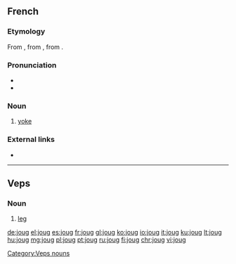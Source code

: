 ==French==

===Etymology===
From {{etyl|la|fr}} {{term|iugum|lang=la}}, from {{etyl|itc-pro|fr}} {{m|itc-pro|*jugom}}, from {{etyl|ine-pro|fr}} {{m|ine-pro|*yugóm}}.

===Pronunciation===
* {{IPA|/ʒu/|lang=fr}}
* {{homophones|joue|lang=fr}}

===Noun===
{{fr-noun|m}}

# [[yoke]]

===External links===
* {{R:TLFi}}

----

==Veps==

===Noun===
{{head|vep}}

# [[leg]]

[[Category:Veps nouns]]

[[de:joug]]
[[el:joug]]
[[es:joug]]
[[fr:joug]]
[[gl:joug]]
[[ko:joug]]
[[io:joug]]
[[it:joug]]
[[ku:joug]]
[[lt:joug]]
[[hu:joug]]
[[mg:joug]]
[[pl:joug]]
[[pt:joug]]
[[ru:joug]]
[[fi:joug]]
[[chr:joug]]
[[vi:joug]]